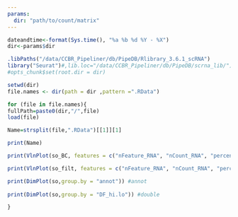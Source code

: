 ```yaml
---
params:
  dir: "path/to/count/matrix"
---
```


```r
dateandtime<-format(Sys.time(), "%a %b %d %Y - %X")
dir<-params$dir
```



```r
.libPaths("/data/CCBR_Pipeliner/db/PipeDB/Rlibrary_3.6.1_scRNA")
library("Seurat")#,lib.loc="/data/CCBR_Pipeliner/db/PipeDB/scrna_lib/")
#opts_chunk$set(root.dir = dir)
```


```r

setwd(dir)
file.names <- dir(path = dir ,pattern =".RData")

for (file in file.names){
fullPath=paste0(dir,"/",file)
load(file)

Name=strsplit(file,".RData")[[1]][1]

print(Name)

print(VlnPlot(so_BC, features = c("nFeature_RNA", "nCount_RNA", "percent.mt"), ncol = 3)) #before

print(VlnPlot(so_filt, features = c("nFeature_RNA", "nCount_RNA", "percent.mt"), ncol = 3)) #after

print(DimPlot(so,group.by = "annot")) #annot
 
print(DimPlot(so,group.by = "DF_hi.lo")) #double

}


```
